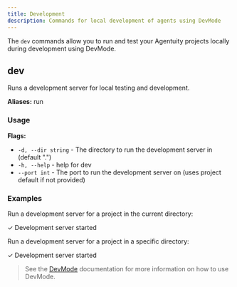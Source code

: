 ```yaml
---
title: Development
description: Commands for local development of agents using DevMode
---
```


The `dev` commands allow you to run and test your Agentuity projects locally during development using DevMode.

## dev

Runs a development server for local testing and development.

**Aliases:** run

### Usage

<CLICommand command="agentuity dev" />

**Flags:**
- `-d, --dir string` - The directory to run the development server in (default ".")
- `-h, --help` - help for dev
- `--port int` - The port to run the development server on (uses project default if not provided)

### Examples

Run a development server for a project in the current directory:

<CLICommand command="agentuity dev">
✓ Development server started
</CLICommand>

Run a development server for a project in a specific directory:

<CLICommand command="agentuity dev --dir ~/projects/my-project">
✓ Development server started
</CLICommand>

> See the [DevMode](/Guides/devmode) documentation for more information on how to use DevMode.
